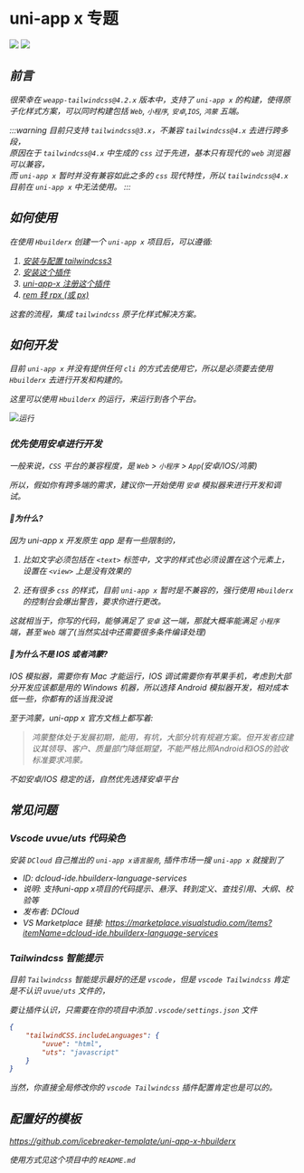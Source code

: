 # uni-app x 专题


<div className='flex items-center'>

<img className='h-20' src={TailwindcssLogo} />

<i className='iconify mdi--link dark:text-gray-200 text-4xl mr-4' />

<img className='h-20' src="/img/uni-app-x-logo.ico" />

</div>

## 前言

很荣幸在 `weapp-tailwindcss@4.2.x` 版本中，支持了 `uni-app x` 的构建，使得原子化样式方案，可以同时构建包括 `Web`, `小程序`, `安卓`,`IOS`, `鸿蒙` 五端。

:::warning
目前只支持 `tailwindcss@3.x`，不兼容 `tailwindcss@4.x` 去进行跨多段，  
原因在于 `tailwindcss@4.x` 中生成的 `css` 过于先进，基本只有现代的 `web` 浏览器可以兼容，  
而 `uni-app x` 暂时并没有兼容如此之多的 `css` 现代特性，所以 `tailwindcss@4.x` 目前在 `uni-app x` 中无法使用。
:::

## 如何使用

在使用 `Hbuilderx` 创建一个 `uni-app x` 项目后，可以遵循:

1. [安装与配置 tailwindcss3](/docs/quick-start/install)
2. [安装这个插件](/docs/quick-start/this-plugin)
3. [uni-app-x 注册这个插件](/docs/quick-start/frameworks/uni-app-x)
4. [rem 转 rpx (或 px)](/docs/quick-start/rem2rpx)

这套的流程，集成 `tailwindcss` 原子化样式解决方案。

## 如何开发

目前 `uni-app x` 并没有提供任何 `cli` 的方式去使用它，所以是必须要去使用 `Hbuilderx` 去进行开发和构建的。

这里可以使用 `Hbuilderx` 的运行，来运行到各个平台。


<img className='h-60' src={run} alt="运行" />

### 优先使用安卓进行开发

一般来说，`CSS` 平台的兼容程度，是 `Web` > `小程序` > `App`(安卓/IOS/鸿蒙)

所以，假如你有跨多端的需求，建议你一开始使用 `安卓` 模拟器来进行开发和调试。

#### 🧐为什么?

因为 uni-app x 开发原生 app 是有一些限制的，

1. 比如文字必须包括在 `<text>` 标签中，文字的样式也必须设置在这个元素上，设置在 `<view>` 上是没有效果的

2. 还有很多 `css` 的样式，目前 `uni-app x` 暂时是不兼容的，强行使用 `Hbuilderx` 的控制台会爆出警告，要求你进行更改。

这就相当于，你写的代码，能够满足了 `安卓` 这一端，那就大概率能满足 `小程序` 端，甚至 `Web` 端了(当然实战中还需要很多条件编译处理)

#### 🧐为什么不是 IOS 或者鸿蒙? 

IOS 模拟器，需要你有 Mac 才能运行，IOS 调试需要你有苹果手机，考虑到大部分开发应该都是用的 Windows 机器，所以选择 Android 模拟器开发，相对成本低一些，你都有的话当我没说

至于鸿蒙，uni-app x 官方文档上都写着:

> 鸿蒙整体处于发展初期，能用，有坑，大部分坑有规避方案。但开发者应建议其领导、客户、质量部门降低期望，不能严格比照Android和iOS的验收标准要求鸿蒙。

不如安卓/IOS 稳定的话，自然优先选择安卓平台

## 常见问题

### Vscode uvue/uts 代码染色

安装 `DCloud` 自己推出的 `uni-app x语言服务`, 插件市场一搜 `uni-app x` 就搜到了
- ID: dcloud-ide.hbuilderx-language-services
- 说明: 支持uni-app x项目的代码提示、悬浮、转到定义、查找引用、大纲、校验等
- 发布者: DCloud
- VS Marketplace 链接: https://marketplace.visualstudio.com/items?itemName=dcloud-ide.hbuilderx-language-services

### Tailwindcss 智能提示

目前 `Tailwindcss` 智能提示最好的还是 `vscode`，但是 `vscode Tailwindcss` 肯定是不认识 `uvue/uts` 文件的，

要让插件认识，只需要在你的项目中添加 `.vscode/settings.json` 文件

```json
{
    "tailwindCSS.includeLanguages": {
        "uvue": "html",
        "uts": "javascript"
    }
}
```

当然，你直接全局修改你的 `vscode Tailwindcss` 插件配置肯定也是可以的。

## 配置好的模板

https://github.com/icebreaker-template/uni-app-x-hbuilderx

使用方式见这个项目中的 `README.md`